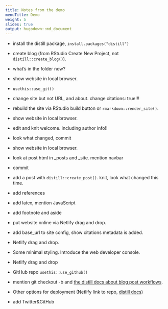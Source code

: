 ```yaml
---
title: Notes from the demo
menuTitle: Demo
weight: 5
slides: true
output: hugodown::md_document
---
```


- install the distill package, `install.packages("distill")`

- create blog (from RStudio Create New Project, not `distill::create_blog()`).

- what's in the folder now?

- show website in local browser.

- `usethis::use_git()`

- change site but not URL, and about. change citations: true!!!

- rebuild the site via RStudio build button or `rmarkdown::render_site()`.

- show website in local browser.

- edit and knit welcome. including author info!!

- look what changed, commit

- show website in local browser.

- look at post html in _posts and _site. mention navbar

- commit

- add a post with `distill::create_post()`. knit, look what changed this time.

- add references

- add latex, mention JavaScript

- add footnote and aside

- put website online via Netlify drag and drop.

- add base_url to site config, show citations metadata is added.

- Netlify drag and drop.

- Some minimal styling. Introduce the web developer console.

- Netlify drag and drop

- GitHub repo `usethis::use_github()`

- mention git checkout -b and [the distill docs about blog post workflows](https://rstudio.github.io/distill/blog_workflow.html).

- Other options for deployment (Netlify link to repo, [distill docs](https://rstudio.github.io/distill/publish_website.html))

- add Twitter&GitHub